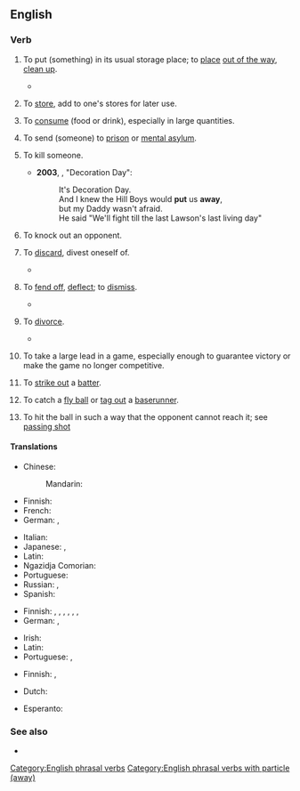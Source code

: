 {{also|putaway}}
==English==

===Verb===
{{en-verb|put<,,put> away}}

# {{lb|en|transitive}} To put (something) in its usual storage place; to [[place]] [[out of the way]], [[clean up]].
#: {{ux|en|Please '''put away''' the tools when you are finished.}}
#: {{ux|en|I '''put''' the clothes '''away''' so as to neaten the room.}}
#* {{quote-book|en|year=1879|author={{w|Richard Jefferies}}|title=[http://gutenberg.org/ebooks/13730 The Amateur Poacher]|chapter=1
|passage=They burned the old gun that used to stand in the dark corner up in the garret, close to the stuffed fox that always grinned so fiercely. Perhaps the reason why he seemed in such a ghastly rage was that he did not come by his death fairly. Otherwise his pelt would not have been so perfect. And why else was he '''put away''' up there out of sight?&mdash;and so magnificent a brush as he had too.}}
# {{lb|en|transitive}} To [[store]], add to one's stores for later use.
#: {{ux|en|Preparing for the worst, they '''put away''' food for the winter.}}
# {{lb|en|transitive|colloquial}} To [[consume]] (food or drink), especially in large quantities.
#: {{ux|en|You wouldn't think such a small person could '''put away''' so much food.}}
# {{lb|en|transitive}} To send (someone) to [[prison]] or [[mental asylum]].
#: {{ux|en|After he was convicted, they '''put''' him '''away''' for 10 years.}}
# {{lb|en|transitive}} To kill someone.
#* '''2003''', {{w|Jason Isbell}}, "Decoration Day":
#*: It's Decoration Day. 
#*: And I knew the Hill Boys would '''put''' us '''away''', 
#*: but my Daddy wasn't afraid. 
#*: He said "We'll fight till the last Lawson's last living day" 
# {{lb|en|transitive|combat sports|by extension}} To knock out an opponent.
#: {{ux|en|He '''put away''' his opponent in the first round.}}
# {{lb|en|transitive|now|_|formal|_|or|_|literary}} To [[discard]], divest oneself of.
#* {{RQ:KJV|Corinthians|XIII|11|text=When I was a child, I spake as a child, I understood as a child, I thought as a child: but when I became a man, I '''put away''' childish things.}}
# {{lb|en|obsolete|transitive}} To [[fend off]], [[deflect]]; to [[dismiss]].
#* {{RQ:Mlry MrtDrthr|6.1|2|IV|j|passage=Also he told kynge Arthur that he shold mysse hym / yet had ye leuer than al your landes to haue me ageyne / A sayd the kynge / syn ye knowe of your aduenture puruey for hit / and '''put awey''' by your craftes that mysauenture / Nay said Merlyn it wylle not be / soo he departed from the kynge.}}
# {{lb|en|archaic|transitive}} To [[divorce]].
#* {{RQ:Tyndale NT|Mark|X|text=And the pharyses cam and axed hym a question: whether it were laufull for a man to '''putt awaye''' hys wyfe.}}
# {{lb|en|sports}} To take a large lead in a game, especially enough to guarantee victory or make the game no longer competitive.
#: {{ux|en|They '''put''' the game '''away''' by scoring three touchdowns in the fourth quarter.}}
# {{lb|en|baseball}} To [[strike out]] a [[batter]].
# {{lb|en|baseball}} To catch a [[fly ball]] or [[tag out]] a [[baserunner]].
# {{lb|en|tennis}} To hit the ball in such a way that the opponent cannot reach it; see [[passing shot]]

====Translations====
{{trans-top|to place out of the way}}
* Chinese:
*: Mandarin: {{t+|cmn|收拾|tr=shōushí|sc=Hani}}
* Finnish: {{t|fi|paikoilleen|alt=panna paikoilleen}}
* French: {{t+|fr|ranger}}
* German: {{t+|de|wegräumen}}, {{t+|de|weglegen}}
{{trans-mid}}
* Italian: {{t|it|mettere via}}
* Japanese: {{t|ja|片付ける|tr=かたづける, katazukeru|sc=Jpan}}, {{t+|ja|しまう|tr=shimau|sc=Jpan}}
* Latin: {{t+|la|abdō}}
* Ngazidja Comorian: {{t|zdj|hamisi|alt=uhamisi}}
* Portuguese: {{t+|pt|guardar}}
* Russian: {{t+|ru|убира́ть|impf}}, {{t+|ru|убра́ть|pf}}
* Spanish: {{t+|es|guardar}}
{{trans-bottom}}

{{trans-top|to store for later use}}
* Finnish: {{t|fi|[[panna]] [[talteen]]}}, {{t|fi|[[panna]] [[syrjään]]}}, {{t|fi|[[panna]] [[sivuun]]}}, {{t|fi|[[laittaa]] [[talteen]]}}, {{t|fi|[[laittaa]] [[syrjään]]}}, {{t|fi|[[laittaa]] [[sivuun]]}}, {{t+|fi|säästää}}
* German: {{t+|de|weglegen}}, {{t+|de|zurücklegen}}
{{trans-mid}}
* Irish: {{t|ga|cuir i dtaisce}}
* Latin: {{t+|la|condō}}
* Portuguese: {{t+|pt|estocar}}, {{t+|pt|armazenar}}
{{trans-bottom}}

{{trans-top|to consume in large quantities}}
* Finnish: {{t+|fi|ahmia}}, {{t+|fi|törsätä}}
{{trans-mid}}
{{trans-bottom}}

{{trans-see|to send (someone) to prison|imprison}}

{{trans-see|to kill someone|kill}}

{{checktrans-top}}
* Dutch: {{t+check|nl|wegzetten}}
{{trans-mid}}
* Esperanto: {{t-check|eo|formeti}}
{{trans-bottom}}

===See also===
* {{l|en|pack away}}

[[Category:English phrasal verbs]]
[[Category:English phrasal verbs with particle (away)]]